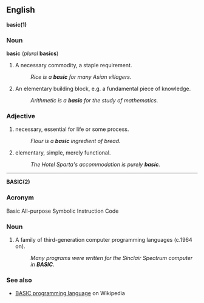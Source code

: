 ==English==

'''basic(1)'''

===Noun===
'''basic''' (''plural'' '''basics''')

# A necessary commodity, a staple requirement.
#:''Rice is a '''basic''' for many Asian villagers.''
# An elementary building block, e.g. a fundamental piece of knowledge.
#:''Arithmetic is a '''basic''' for the study of mathematics.''

===Adjective===

# necessary, essential for life or some process.
#:''Flour is a '''basic''' ingredient of bread.''
# elementary, simple, merely functional.
#:''The Hotel Sparta's accommodation is purely '''basic'''.''


----

'''BASIC(2)'''

===Acronym===
Basic All-purpose Symbolic Instruction Code

===Noun===
# A family of third-generation computer programming languages (c.1964 on).
#:''Many programs were written for the Sinclair Spectrum computer in '''BASIC'''.''

===See also===
*[[w:BASIC programming language|BASIC programming language]] on Wikipedia